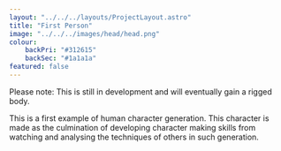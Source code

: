 ```yaml
---
layout: "../../../layouts/ProjectLayout.astro"
title: "First Person"
image: "../../../images/head/head.png"
colour: 
    backPri: "#312615"
    backSec: "#1a1a1a"
featured: false
---
```


<div class="hContainer">

<section>
Please note: This is still in development and will eventually gain a rigged body.

This is a first example of human character generation. This character is made as the culmination of developing character making skills from watching and analysing the techniques of others in such generation.
</section>

</div>